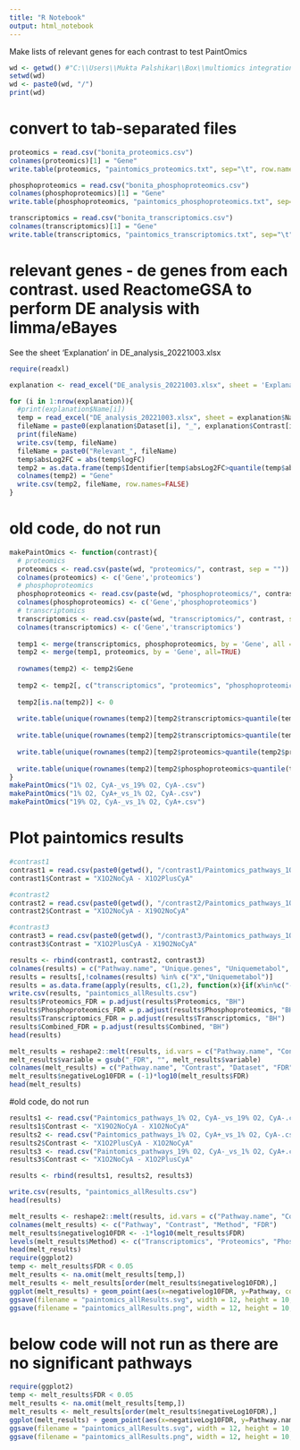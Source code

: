 ```yaml
---
title: "R Notebook"
output: html_notebook
---
```



Make lists of relevant genes for each contrast to test PaintOmics 


```r
wd <- getwd() #"C:\\Users\\Mukta Palshikar\\Box\\multiomics integration manuscript\\data\\paintomics\\"
setwd(wd)
wd <- paste0(wd, "/")
print(wd)
```

# convert to tab-separated files 

```r
proteomics = read.csv("bonita_proteomics.csv")
colnames(proteomics)[1] = "Gene"
write.table(proteomics, "paintomics_proteomics.txt", sep="\t", row.names=FALSE)

phosphoproteomics = read.csv("bonita_phosphoproteomics.csv")
colnames(phosphoproteomics)[1] = "Gene"
write.table(phosphoproteomics, "paintomics_phosphoproteomics.txt", sep="\t", row.names=FALSE)

transcriptomics = read.csv("bonita_transcriptomics.csv")
colnames(transcriptomics)[1] = "Gene"
write.table(transcriptomics, "paintomics_transcriptomics.txt", sep="\t", row.names=FALSE)
```

# relevant genes - de genes from each contrast. used ReactomeGSA to perform DE analysis with limma/eBayes


See the sheet 'Explanation' in DE_analysis_20221003.xlsx

```r
require(readxl)

explanation <- read_excel("DE_analysis_20221003.xlsx", sheet = 'Explanation') #read_excel("C:\\Users\\Mukta\ Palshikar\\Documents\\GitHub\\moBONITA\\data\\paintomics\\DE_analysis_20221003.xlsx", sheet = 'Explanation')

for (i in 1:nrow(explanation)){
  #print(explanation$Name[i])
  temp = read_excel("DE_analysis_20221003.xlsx", sheet = explanation$Name[i])#read_excel("C:\\Users\\Mukta\ Palshikar\\Documents\\GitHub\\moBONITA\\data\\paintomics\\DE_analysis_20221003.xlsx", sheet = explanation$Name[i])
  fileName = paste0(explanation$Dataset[i], "_", explanation$Contrast[i], ".csv")
  print(fileName)
  write.csv(temp, fileName)
  fileName = paste0("Relevant_", fileName)
  temp$absLog2FC = abs(temp$logFC)
  temp2 = as.data.frame(temp$Identifier[temp$absLog2FC>quantile(temp$absLog2FC)[4]])
  colnames(temp2) = "Gene"
  write.csv(temp2, fileName, row.names=FALSE)
}

```

# old code, do not run

```r

makePaintOmics <- function(contrast){
  # proteomics
  proteomics <- read.csv(paste(wd, "proteomics/", contrast, sep = ""))
  colnames(proteomics) <- c('Gene','proteomics')
  # phosphoproteomics
  phosphoproteomics <- read.csv(paste(wd, "phosphoproteomics/", contrast, sep = ""))
  colnames(phosphoproteomics) <- c('Gene','phosphoproteomics')
  # transcriptomics
  transcriptomics <- read.csv(paste(wd, "transcriptomics/", contrast, sep = ""))
  colnames(transcriptomics) <- c('Gene','transcriptomics')
  
  temp1 <- merge(transcriptomics, phosphoproteomics, by = 'Gene', all = TRUE)
  temp2 <- merge(temp1, proteomics, by = 'Gene', all=TRUE)
  
  rownames(temp2) <- temp2$Gene
  
  temp2 <- temp2[, c("transcriptomics", "proteomics", "phosphoproteomics")]
  
  temp2[is.na(temp2)] <- 0
  
  write.table(unique(rownames(temp2)[temp2$transcriptomics>quantile(temp2$transcriptomics)[4]|temp2$phosphoproteomics>quantile(temp2$phosphoproteomics)[4]|temp2$proteomics>quantile(temp2$proteomics)[4]]), file = paste(contrast, "_relevant.csv"), row.names = FALSE, col.names = FALSE)
  
  write.table(unique(rownames(temp2)[temp2$transcriptomics>quantile(temp2$transcriptomics)[4]]), file = paste(contrast, "_transcriptomics_relevant.csv"), row.names = FALSE, col.names = FALSE)
  
  write.table(unique(rownames(temp2)[temp2$proteomics>quantile(temp2$proteomics)[4]]), file = paste(contrast, "_proteomics_relevant.csv"), row.names = FALSE, col.names = FALSE)
  
  write.table(unique(rownames(temp2)[temp2$phosphoproteomics>quantile(temp2$phosphoproteomics)[4]]), file = paste(contrast, "_phosphoproteomics_relevant.csv"), row.names = FALSE, col.names = FALSE)
}
makePaintOmics("1% O2, CyA-_vs_19% O2, CyA-.csv")
makePaintOmics("1% O2, CyA+_vs_1% O2, CyA-.csv")
makePaintOmics("19% O2, CyA-_vs_1% O2, CyA+.csv")

```
# Plot paintomics results


```r
#contrast1
contrast1 = read.csv(paste0(getwd(), "/contrast1/Paintomics_pathways_1O2NoCyA_vs_1O2PlusCyA.xls.csv"))
contrast1$Contrast = "X1O2NoCyA - X1O2PlusCyA"

#contrast2
contrast2 = read.csv(paste0(getwd(), "/contrast2/Paintomics_pathways_1O2NoCyclo_vs_19O2NoCyclo.xls.csv"))
contrast2$Contrast = "X1O2NoCyA - X19O2NoCyA"

#contrast3
contrast3 = read.csv(paste0(getwd(), "/contrast3/Paintomics_pathways_1O2PlusCyclo_vs_19O2NoCyclo.xls.csv"))
contrast3$Contrast = "X1O2PlusCyA - X19O2NoCyA"

results <- rbind(contrast1, contrast2, contrast3)
colnames(results) = c("Pathway.name", "Unique.genes", "Uniquemetabol", "Phosphoproteomics", "PhosphoproteomicsFDR_BH", "Proteomics", "ProteomicsFDR_BH", "Transcriptomics", "TranscriptomicsFDR_BH", "Combined", "CombinedFDR_BH", "Contrast")
results = results[,!colnames(results) %in% c("X","Uniquemetabol")]
results = as.data.frame(apply(results, c(1,2), function(x){if(x%in%c("-")){return(NA)}else{return(x)}}))
write.csv(results, "paintomics_allResults.csv")
results$Proteomics_FDR = p.adjust(results$Proteomics, "BH")
results$Phosphoproteomics_FDR = p.adjust(results$Phosphoproteomics, "BH")
results$Transcriptomics_FDR = p.adjust(results$Transcriptomics, "BH")
results$Combined_FDR = p.adjust(results$Combined, "BH")
head(results)
```

```r
melt_results = reshape2::melt(results, id.vars = c("Pathway.name", "Contrast"), measure.vars = c("Proteomics_FDR", "Phosphoproteomics_FDR", "Transcriptomics_FDR", "Combined_FDR"))
melt_results$variable = gsub("_FDR", "", melt_results$variable)
colnames(melt_results) = c("Pathway.name", "Contrast", "Dataset", "FDR")
melt_results$negativeLog10FDR = (-1)*log10(melt_results$FDR)
head(melt_results)
```

#old code, do not run

```r

results1 <- read.csv("Paintomics_pathways_1% O2, CyA-_vs_19% O2, CyA-.csv")
results1$Contrast <- "X19O2NoCyA - X1O2NoCyA"
results2 <- read.csv("Paintomics_pathways_1% O2, CyA+_vs_1% O2, CyA-.csv")
results2$Contrast <- "X1O2PlusCyA - X1O2NoCyA"
results3 <- read.csv("Paintomics_pathways_19% O2, CyA-_vs_1% O2, CyA+.csv")
results3$Contrast <- "X1O2NoCyA - X1O2PlusCyA"

results <- rbind(results1, results2, results3)

write.csv(results, "paintomics_allResults.csv")
head(results)

melt_results <- reshape2::melt(results, id.vars = c("Pathway.name", "Contrast"), measure.vars = c("Geneexpression.FDR.BH.", "Proteomics.FDR.BH.", "Proteomics.FDR.BH..1", "Combined.pValue.Fisher..FDR.BH."))
colnames(melt_results) <- c("Pathway", "Contrast", "Method", "FDR")
melt_results$negativelog10FDR <- -1*log10(melt_results$FDR)
levels(melt_results$Method) <- c("Transcriptomics", "Proteomics", "Phosphoproteomics", "Combined")
head(melt_results)
require(ggplot2)
temp <- melt_results$FDR < 0.05
melt_results <- na.omit(melt_results[temp,])
melt_results <- melt_results[order(melt_results$negativelog10FDR),]
ggplot(melt_results) + geom_point(aes(x=negativelog10FDR, y=Pathway, color=Contrast, shape=Contrast), size=3) + facet_wrap(facets = 'Method', nrow = 1) + theme_bw() + scale_color_brewer(palette = 'Set2')
ggsave(filename = "paintomics_allResults.svg", width = 12, height = 10, units = 'in')
ggsave(filename = "paintomics_allResults.png", width = 12, height = 10, units = 'in')
```


# below code will not run as there are no significant pathways

```r
require(ggplot2)
temp <- melt_results$FDR < 0.05
melt_results <- na.omit(melt_results[temp,])
melt_results <- melt_results[order(melt_results$negativeLog10FDR),]
ggplot(melt_results) + geom_point(aes(x=negativeLog10FDR, y=Pathway.name, color=Contrast, shape=Contrast), size=3) + facet_wrap(facets = 'Dataset', nrow = 1) + theme_bw() + scale_color_brewer(palette = 'Set2') 
ggsave(filename = "paintomics_allResults.svg", width = 12, height = 10, units = 'in')
ggsave(filename = "paintomics_allResults.png", width = 12, height = 10, units = 'in')
```



